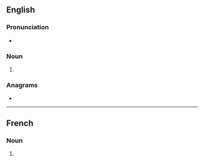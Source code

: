 {{also|bäsins}}

==English==

===Pronunciation===
* {{IPA|/ˈbeɪsɪnz/|lang=en}}

===Noun===
{{head|en|noun plural form}}

# {{plural of|basin|lang=en}}

===Anagrams===
* {{l|en|sabins}}

----

==French==

===Noun===
{{head|fr|noun plural form|g=?}}

# {{plural of|basin|lang=fr}}